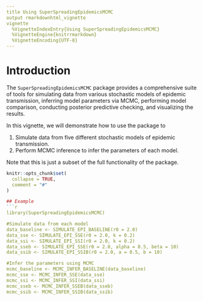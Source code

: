 ```yaml
---
title Using SuperSpreadingEpidemicsMCMC
output rmarkdownhtml_vignette
vignette 
  %VignetteIndexEntry{Using SuperSpreadingEpidemicsMCMC}
  %VignetteEngine{knitrrmarkdown}
  %VignetteEncoding{UTF-8}
---
```


# Introduction

The `SuperSpreadingEpidemicsMCMC` package provides a comprehensive suite of tools for simulating data from various stochastic models of epidemic transmission, inferring model parameters via MCMC, performing model comparison, conducting posterior predictive checking, and visualizing the results. 

In this vignette, we will demonstrate how to use the package to

1. Simulate data from five different stochastic models of epidemic transmission.
2. Perform MCMC inference to infer the parameters of each model.

Note that this is just a subset of the full functionality of the package.

```r
knitr::opts_chunk$set(
  collapse = TRUE,
  comment = "#"
)

## Example
```r
library(SuperSpreadingEpidemicsMCMC)

#Simulate data from each model
data_baseline <- SIMULATE_EPI_BASELINE(r0 = 2.0)
data_sse <- SIMULATE_EPI_SSE(r0 = 2.0, k = 0.2)
data_ssi <- SIMULATE_EPI_SSI(r0 = 2.0, k = 0.2)
data_sseb <- SIMULATE_EPI_SSE(r0 = 2.0, alpha = 0.5, beta = 10)
data_ssib <- SIMULATE_EPI_SSIB(r0 = 2.0, a = 0.5, b = 10)

#Infer the parameters using MCMC
mcmc_baseline <- MCMC_INFER_BASELINE(data_baseline)
mcmc_sse <- MCMC_INFER_SSE(data_sse)
mcmc_ssi <- MCMC_INFER_SSI(data_ssi)
mcmc_sseb <- MCMC_INFER_SSEB(data_sseb)
mcmc_ssib <- MCMC_INFER_SSIB(data_ssib)

```

